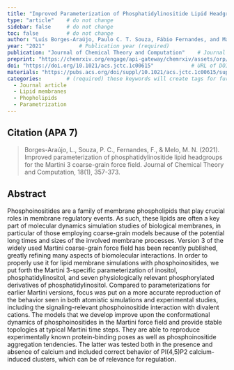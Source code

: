 ```yaml
---
title: "Improved Parameterization of Phosphatidylinositide Lipid Headgroups for the Martini 3 Coarse-Grain Force Field"          # Paper title (required)
type: "article"    # do not change
sidebar: false     # do not change
toc: false         # do not change
author: "Luís Borges-Araújo, Paulo C. T. Souza, Fábio Fernandes, and Manuel N. Melo"         # Paper authors (required)
year: "2021"           # Publication year (required)
publication: "Journal of Chemical Theory and Computation"    # Journal or similar (required)
preprint: "https://chemrxiv.org/engage/api-gateway/chemrxiv/assets/orp/resource/item/60c73cc09abda23f26f8b5d6/original/improved-parameterization-of-phosphatidylinositide-lipid-headgroups-for-the-martini-3-coarse-grain-force-field.pdf"       # URL to prepint page (optional)  
doi: "https://doi.org/10.1021/acs.jctc.1c00615"            # URL of DOI (required)  
materials: "https://pubs.acs.org/doi/suppl/10.1021/acs.jctc.1c00615/suppl_file/ct1c00615_si_001.pdf"      # URL to suplementary info (optional)
categories:        # (required) these keywords will create tags for further filtering. 
  - Journal article
  - Lipid membranes
  - Phopholipids
  - Parametrization
---
```


<!-- 
The info below is just an example. 

Both fields are required and they have to be replaced with the respective info for each paper. 

Please notice the `> ` symbol before the citation, it gives it additional styling.  
-->

## Citation (APA 7)      

> Borges-Araújo, L., Souza, P. C., Fernandes, F., & Melo, M. N. (2021). Improved parameterization of phosphatidylinositide lipid headgroups for the Martini 3 coarse-grain force field. Journal of Chemical Theory and Computation, 18(1), 357-373.

## Abstract

Phosphoinositides are a family of membrane phospholipids that play crucial roles in membrane regulatory events. As such, these lipids are often a key part of molecular dynamics simulation studies of biological membranes, in particular of those employing coarse-grain models because of the potential long times and sizes of the involved membrane processes. Version 3 of the widely used Martini coarse-grain force field has been recently published, greatly refining many aspects of biomolecular interactions. In order to properly use it for lipid membrane simulations with phosphoinositides, we put forth the Martini 3-specific parameterization of inositol, phosphatidylinositol, and seven physiologically relevant phosphorylated derivatives of phosphatidylinositol. Compared to parameterizations for earlier Martini versions, focus was put on a more accurate reproduction of the behavior seen in both atomistic simulations and experimental studies, including the signaling-relevant phosphoinositide interaction with divalent cations. The models that we develop improve upon the conformational dynamics of phosphoinositides in the Martini force field and provide stable topologies at typical Martini time steps. They are able to reproduce experimentally known protein-binding poses as well as phosphoinositide aggregation tendencies. The latter was tested both in the presence and absence of calcium and included correct behavior of PI(4,5)P2 calcium-induced clusters, which can be of relevance for regulation.